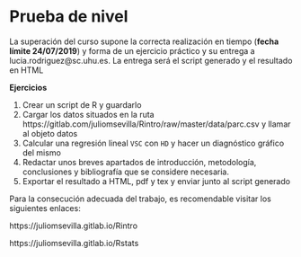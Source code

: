 # Prueba de nivel {#quiz}

La superación del curso supone la correcta realización en tiempo (**fecha límite 24/07/2019**) y forma de un ejercicio práctico y su entrega a lucia.rodriguez@sc.uhu.es. La entrega será el script generado y el resultado en HTML

**Ejercicios**

1. Crear un script de R y guardarlo
2. Cargar los datos situados en la ruta https://gitlab.com/juliomsevilla/Rintro/raw/master/data/parc.csv y llamar al objeto datos
3. Calcular una regresión lineal  `VSC` con `HD` y hacer un diagnóstico gráfico del mismo
4. Redactar unos breves apartados de introducción, metodología, conclusiones y bibliografía que se considere necesaria.
5. Exportar el resultado a HTML, pdf y tex y enviar junto al script generado


Para la consecución adecuada del trabajo, es recomendable visitar los siguientes enlaces:

https://juliomsevilla.gitlab.io/Rintro

https://juliomsevilla.gitlab.io/Rstats








